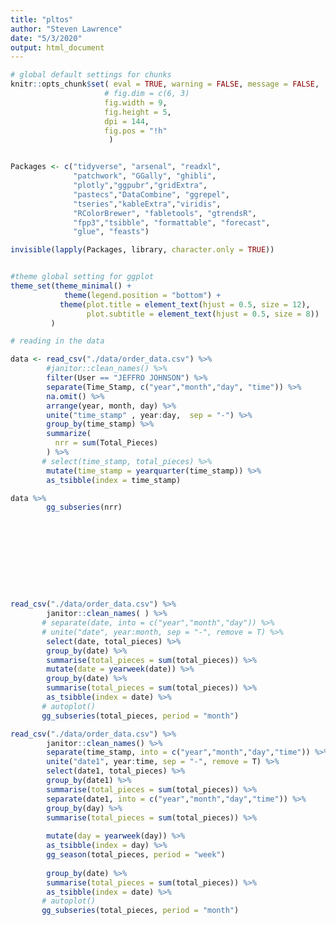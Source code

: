 ```yaml
---
title: "pltos"
author: "Steven Lawrence"
date: "5/3/2020"
output: html_document
---
```


```r

# global default settings for chunks
knitr::opts_chunk$set( eval = TRUE, warning = FALSE, message = FALSE,
                     # fig.dim = c(6, 3)
                     fig.width = 9,
                     fig.height = 5,
                     dpi = 144,
                     fig.pos = "!h"
                      )


Packages <- c("tidyverse", "arsenal", "readxl", 
              "patchwork", "GGally", "ghibli",
              "plotly","ggpubr","gridExtra",
              "pastecs","DataCombine", "ggrepel",
              "tseries","kableExtra","viridis",
              "RColorBrewer", "fabletools", "gtrendsR",
              "fpp3","tsibble", "formattable", "forecast",
              "glue", "feasts")

invisible(lapply(Packages, library, character.only = TRUE))


#theme global setting for ggplot
theme_set(theme_minimal() + 
            theme(legend.position = "bottom") +
           theme(plot.title = element_text(hjust = 0.5, size = 12),
                 plot.subtitle = element_text(hjust = 0.5, size = 8))
         )
```



```r
# reading in the data

data <- read_csv("./data/order_data.csv") %>% 
        #janitor::clean_names() %>% 
        filter(User == "JEFFRO JOHNSON") %>% 
        separate(Time_Stamp, c("year","month","day", "time")) %>% 
        na.omit() %>% 
        arrange(year, month, day) %>% 
        unite("time_stamp" , year:day,  sep = "-") %>% 
        group_by(time_stamp) %>% 
        summarize(
          nrr = sum(Total_Pieces)
        ) %>% 
       # select(time_stamp, total_pieces) %>% 
        mutate(time_stamp = yearquarter(time_stamp)) %>% 
        as_tsibble(index = time_stamp)

data %>% 
        gg_subseries(nrr)










read_csv("./data/order_data.csv") %>% 
        janitor::clean_names( ) %>% 
       # separate(date, into = c("year","month","day")) %>% 
       # unite("date", year:month, sep = "-", remove = T) %>% 
        select(date, total_pieces) %>% 
        group_by(date) %>% 
        summarise(total_pieces = sum(total_pieces)) %>% 
        mutate(date = yearweek(date)) %>% 
        group_by(date) %>% 
        summarise(total_pieces = sum(total_pieces)) %>% 
        as_tsibble(index = date) %>% 
       # autoplot()
       gg_subseries(total_pieces, period = "month")

read_csv("./data/order_data.csv") %>% 
        janitor::clean_names() %>% 
        separate(time_stamp, into = c("year","month","day","time")) %>% 
        unite("date1", year:time, sep = "-", remove = T) %>% 
        select(date1, total_pieces) %>% 
        group_by(date1) %>% 
        summarise(total_pieces = sum(total_pieces)) %>% 
        separate(date1, into = c("year","month","day","time")) %>% 
        group_by(day) %>% 
        summarise(total_pieces = sum(total_pieces)) %>% 
        
        mutate(day = yearweek(day)) %>%
        as_tsibble(index = day) %>% 
        gg_season(total_pieces, period = "week")
  
        group_by(date) %>% 
        summarise(total_pieces = sum(total_pieces)) %>% 
        as_tsibble(index = date) %>% 
       # autoplot()
       gg_subseries(total_pieces, period = "month")
```


